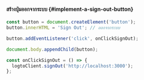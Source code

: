 
<SignOutNote />

#### สร้างปุ่มออกจากระบบ \{#implement-a-sign-out-button}

```js
const button = document.createElement('button');
button.innerHTML = 'Sign Out'; // ออกจากระบบ

button.addEventListener('click', onClickSignOut);

document.body.appendChild(button);

const onClickSignOut = () => {
  logtoClient.signOut('http://localhost:3000');
};
```

